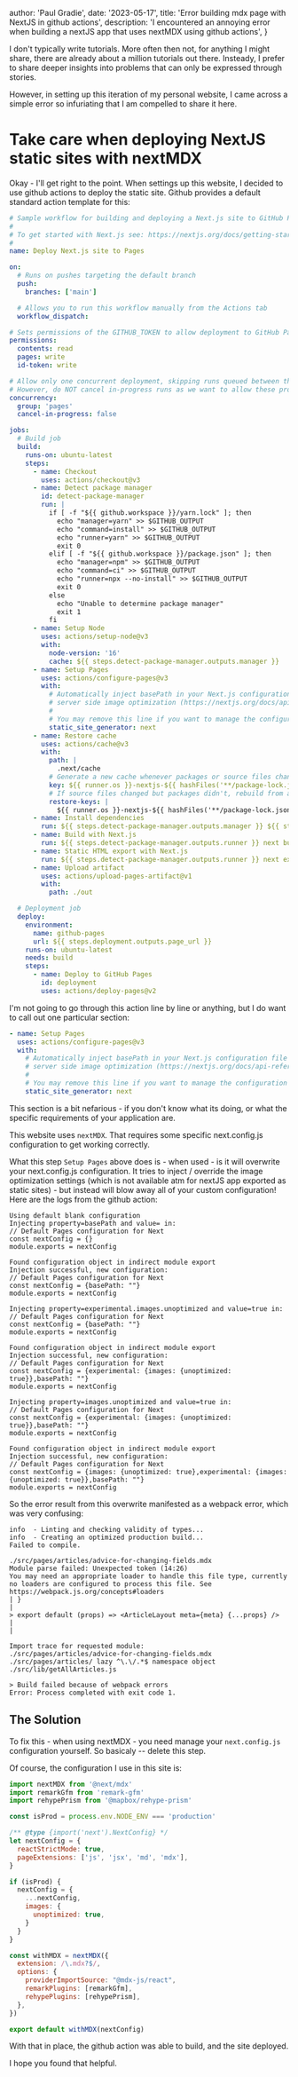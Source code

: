 
  author: 'Paul Gradie',
  date: '2023-05-17',
  title: 'Error building mdx page with NextJS in github actions',
  description:
    'I encountered an annoying error when building a nextJS app that uses nextMDX using github actions',
}


<BlogImage src={chan} />

I don't typically write tutorials. More often then not, for anything I might share,
there are already about a million tutorials out there. Insteady, I prefer to share
deeper insights into problems that can only be expressed through stories.

However, in setting up this iteration of my personal website, I came across a simple error so infuriating that I am compelled to share it here.

# Take care when deploying NextJS static sites with nextMDX

Okay - I'll get right to the point. When settings up this website, I decided to use github actions to deploy the static site. Github provides a default standard action template for this:

```yml
# Sample workflow for building and deploying a Next.js site to GitHub Pages
#
# To get started with Next.js see: https://nextjs.org/docs/getting-started
#
name: Deploy Next.js site to Pages

on:
  # Runs on pushes targeting the default branch
  push:
    branches: ['main']

  # Allows you to run this workflow manually from the Actions tab
  workflow_dispatch:

# Sets permissions of the GITHUB_TOKEN to allow deployment to GitHub Pages
permissions:
  contents: read
  pages: write
  id-token: write

# Allow only one concurrent deployment, skipping runs queued between the run in-progress and latest queued.
# However, do NOT cancel in-progress runs as we want to allow these production deployments to complete.
concurrency:
  group: 'pages'
  cancel-in-progress: false

jobs:
  # Build job
  build:
    runs-on: ubuntu-latest
    steps:
      - name: Checkout
        uses: actions/checkout@v3
      - name: Detect package manager
        id: detect-package-manager
        run: |
          if [ -f "${{ github.workspace }}/yarn.lock" ]; then
            echo "manager=yarn" >> $GITHUB_OUTPUT
            echo "command=install" >> $GITHUB_OUTPUT
            echo "runner=yarn" >> $GITHUB_OUTPUT
            exit 0
          elif [ -f "${{ github.workspace }}/package.json" ]; then
            echo "manager=npm" >> $GITHUB_OUTPUT
            echo "command=ci" >> $GITHUB_OUTPUT
            echo "runner=npx --no-install" >> $GITHUB_OUTPUT
            exit 0
          else
            echo "Unable to determine package manager"
            exit 1
          fi
      - name: Setup Node
        uses: actions/setup-node@v3
        with:
          node-version: '16'
          cache: ${{ steps.detect-package-manager.outputs.manager }}
      - name: Setup Pages
        uses: actions/configure-pages@v3
        with:
          # Automatically inject basePath in your Next.js configuration file and disable
          # server side image optimization (https://nextjs.org/docs/api-reference/next/image#unoptimized).
          #
          # You may remove this line if you want to manage the configuration yourself.
          static_site_generator: next
      - name: Restore cache
        uses: actions/cache@v3
        with:
          path: |
            .next/cache
          # Generate a new cache whenever packages or source files change.
          key: ${{ runner.os }}-nextjs-${{ hashFiles('**/package-lock.json', '**/yarn.lock') }}-${{ hashFiles('**.[jt]s', '**.[jt]sx') }}
          # If source files changed but packages didn't, rebuild from a prior cache.
          restore-keys: |
            ${{ runner.os }}-nextjs-${{ hashFiles('**/package-lock.json', '**/yarn.lock') }}-
      - name: Install dependencies
        run: ${{ steps.detect-package-manager.outputs.manager }} ${{ steps.detect-package-manager.outputs.command }}
      - name: Build with Next.js
        run: ${{ steps.detect-package-manager.outputs.runner }} next build
      - name: Static HTML export with Next.js
        run: ${{ steps.detect-package-manager.outputs.runner }} next export
      - name: Upload artifact
        uses: actions/upload-pages-artifact@v1
        with:
          path: ./out

  # Deployment job
  deploy:
    environment:
      name: github-pages
      url: ${{ steps.deployment.outputs.page_url }}
    runs-on: ubuntu-latest
    needs: build
    steps:
      - name: Deploy to GitHub Pages
        id: deployment
        uses: actions/deploy-pages@v2
```

I'm not going to go through this action line by line or anything, but I do want to call out one particular section:

```yml
- name: Setup Pages
  uses: actions/configure-pages@v3
  with:
    # Automatically inject basePath in your Next.js configuration file and disable
    # server side image optimization (https://nextjs.org/docs/api-reference/next/image#unoptimized).
    #
    # You may remove this line if you want to manage the configuration yourself.
    static_site_generator: next
```

This section is a bit nefarious - if you don't know what its doing, or what the specific requirements of your application are.

This website uses `nextMDX`. That requires some specific next.config.js configuration to get working correctly.

What this step `Setup Pages` above does is - when used - is it will overwrite your next.config.js configuration. It tries to inject / override the image optimization settings (which is not available atm for nextJS app exported as static sites) - but instead will blow away all of your custom configuration! Here are the logs from the github action:

```text
Using default blank configuration
Injecting property=basePath and value= in:
// Default Pages configuration for Next
const nextConfig = {}
module.exports = nextConfig

Found configuration object in indirect module export
Injection successful, new configuration:
// Default Pages configuration for Next
const nextConfig = {basePath: ""}
module.exports = nextConfig

Injecting property=experimental.images.unoptimized and value=true in:
// Default Pages configuration for Next
const nextConfig = {basePath: ""}
module.exports = nextConfig

Found configuration object in indirect module export
Injection successful, new configuration:
// Default Pages configuration for Next
const nextConfig = {experimental: {images: {unoptimized: true}},basePath: ""}
module.exports = nextConfig

Injecting property=images.unoptimized and value=true in:
// Default Pages configuration for Next
const nextConfig = {experimental: {images: {unoptimized: true}},basePath: ""}
module.exports = nextConfig

Found configuration object in indirect module export
Injection successful, new configuration:
// Default Pages configuration for Next
const nextConfig = {images: {unoptimized: true},experimental: {images: {unoptimized: true}},basePath: ""}
module.exports = nextConfig
```

So the error result from this overwrite manifested as a webpack error, which was very confusing:

```text
info  - Linting and checking validity of types...
info  - Creating an optimized production build...
Failed to compile.

./src/pages/articles/advice-for-changing-fields.mdx
Module parse failed: Unexpected token (14:26)
You may need an appropriate loader to handle this file type, currently no loaders are configured to process this file. See https://webpack.js.org/concepts#loaders
| }
|
> export default (props) => <ArticleLayout meta={meta} {...props} />
|
|

Import trace for requested module:
./src/pages/articles/advice-for-changing-fields.mdx
./src/pages/articles/ lazy ^\.\/.*$ namespace object
./src/lib/getAllArticles.js

> Build failed because of webpack errors
Error: Process completed with exit code 1.
```

## The Solution

To fix this - when using nextMDX - you need manage your `next.config.js` configuration yourself. So basicaly -- delete this step.

Of course, the configuration I use in this site is:

```js
import nextMDX from '@next/mdx'
import remarkGfm from 'remark-gfm'
import rehypePrism from '@mapbox/rehype-prism'

const isProd = process.env.NODE_ENV === 'production'

/** @type {import('next').NextConfig} */
let nextConfig = {
  reactStrictMode: true,
  pageExtensions: ['js', 'jsx', 'md', 'mdx'],
}

if (isProd) {
  nextConfig = {
    ...nextConfig,
    images: {
      unoptimized: true,
    }
  }
}

const withMDX = nextMDX({
  extension: /\.mdx?$/,
  options: {
    providerImportSource: "@mdx-js/react",
    remarkPlugins: [remarkGfm],
    rehypePlugins: [rehypePrism],
  },
})

export default withMDX(nextConfig)
```

With that in place, the github action was able to build, and the site deployed.

I hope you found that helpful.

